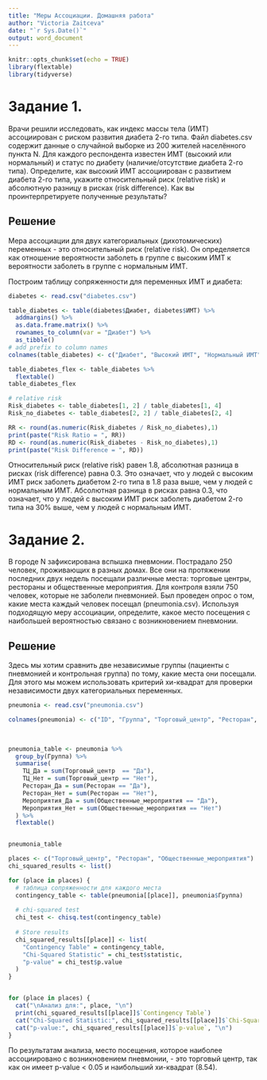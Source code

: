 ```yaml
---
title: "Меры Ассоциации. Домашняя работа"
author: "Victoria Zaitceva"
date: "`r Sys.Date()`"
output: word_document
---
```


```r
knitr::opts_chunk$set(echo = TRUE)
library(flextable)
library(tidyverse)
```

# Задание 1.

Врачи решили исследовать, как индекс массы тела (ИМТ) ассоциирован с риском развития диабета 2-го типа. Файл diabetes.csv содержит данные о случайной выборке из 200 жителей населённого пункта N. Для каждого респондента известен ИМТ (высокий или нормальный) и статус по диабету (наличие/отсутствие диабета 2-го типа). Определите, как высокий ИМТ ассоциирован c развитием диабета 2-го типа, укажите относительный риск (relative risk) и абсолютную разницу в рисках (risk difference). Как вы проинтерпретируете полученные результаты?

## Решение

Мера ассоциации для двух категориальных (дихотомических) переменных - это относительный риск (relative risk). Он определяется как отношение вероятности заболеть в группе с высоким ИМТ к вероятности заболеть в группе с нормальным ИМТ.

Построим таблицу сопряженности для переменных ИМТ и диабета:

```r
diabetes <- read.csv("diabetes.csv")
```


```r

table_diabetes <- table(diabetes$Диабет, diabetes$ИМТ) %>%
  addmargins() %>%
  as.data.frame.matrix() %>%
  rownames_to_column(var = "Диабет") %>%
  as_tibble() 
# add prefix to column names
colnames(table_diabetes) <- c("Диабет", "Высокий ИМТ", "Нормальный ИМТ", "Всего")

table_diabetes_flex <- table_diabetes %>%
  flextable()
table_diabetes_flex
```


```r
# relative risk
Risk_diabetes <- table_diabetes[1, 2] / table_diabetes[1, 4]
Risk_no_diabetes <- table_diabetes[2, 2] / table_diabetes[2, 4]

RR <- round(as.numeric(Risk_diabetes / Risk_no_diabetes),1)
print(paste("Risk Ratio = ", RR))
RD <- round(as.numeric(Risk_diabetes - Risk_no_diabetes),1)
print(paste("Risk Difference = ", RD))
```

Относительный риск (relative risk) равен 1.8, абсолютная разница в рисках (risk difference) равна 0.3. Это означает, что у людей с высоким ИМТ риск заболеть диабетом 2-го типа в 1.8 раза выше, чем у людей с нормальным ИМТ. Абсолютная разница в рисках равна 0.3, что означает, что у людей с высоким ИМТ риск заболеть диабетом 2-го типа на 30% выше, чем у людей с нормальным ИМТ.


# Задание 2.

В городе N зафиксирована вспышка пневмонии. Пострадало 250 человек, проживающих в разных домах.
Все они на протяжении последних двух недель посещали различные места: торговые центры, рестораны и общественные мероприятия. Для контроля взяли 750 человек, которые не заболели пневмонией. Был проведен опрос о том, какие места каждый человек посещал (pneumonia.csv).
Используя подходящую меру ассоциации, определите, какое место посещения с наибольшей вероятностью связано с
возникновением пневмонии.

## Решение

Здесь мы хотим сравнить две независимые группы (пациенты с пневмонией и контрольная группа) по тому, какие места они посещали. Для этого мы можем использовать критерий хи-квадрат для проверки независимости двух категориальных переменных.

```r
pneumonia <- read.csv("pneumonia.csv")
```


```r
colnames(pneumonia) <- c("ID", "Группа", "Торговый_центр", "Ресторан", "Общественные_мероприятия")
  

  
pneumonia_table <- pneumonia %>%
  group_by(Группа) %>%
  summarise(
    ТЦ_Да = sum(Торговый_центр  == "Да"),
    ТЦ_Нет = sum(Торговый_центр == "Нет"),
    Ресторан_Да = sum(Ресторан == "Да"),
    Ресторан_Нет = sum(Ресторан == "Нет"),
    Мероприятия_Да = sum(Общественные_мероприятия == "Да"),
    Мероприятия_Нет = sum(Общественные_мероприятия == "Нет")
  ) %>%
  flextable()


pneumonia_table
```

```r
places <- c("Торговый_центр", "Ресторан", "Общественные_мероприятия")
chi_squared_results <- list()

for (place in places) {
  # таблица сопряженности для каждого места
  contingency_table <- table(pneumonia[[place]], pneumonia$Группа)
  
  # chi-squared test
  chi_test <- chisq.test(contingency_table)
  
  # Store results
  chi_squared_results[[place]] <- list(
    "Contingency Table" = contingency_table,
    "Chi-Squared Statistic" = chi_test$statistic,
    "p-value" = chi_test$p.value
  )
}


for (place in places) {
  cat("\nАнализ для:", place, "\n")
  print(chi_squared_results[[place]]$`Contingency Table`)
  cat("Chi-Squared Statistic:", chi_squared_results[[place]]$`Chi-Squared Statistic`, "\n")
  cat("p-value:", chi_squared_results[[place]]$`p-value`, "\n")
}

```

По результатам анализа, место посещения, которое наиболее ассоциировано с возникновением пневмонии, - это торговый центр, так как он имеет p-value < 0.05 и наибольший хи-квадрат (8.54).


